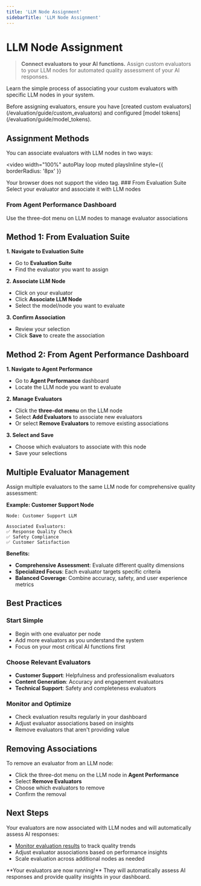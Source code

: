 ```yaml
---
title: 'LLM Node Assignment'
sidebarTitle: 'LLM Node Assignment'
---
```



# LLM Node Assignment

> **Connect evaluators to your AI functions.** Assign custom evaluators to your LLM nodes for automated quality assessment of your AI responses.

Learn the simple process of associating your custom evaluators with specific LLM nodes in your system.

<Callout type="info">
  Before assigning evaluators, ensure you have [created custom evaluators](/evaluation/guide/custom_evaluators) and configured [model tokens](/evaluation/guide/model_tokens).
</Callout>

## Assignment Methods

You can associate evaluators with LLM nodes in two ways:

<video 
  width="100%" 
  autoPlay 
  loop 
  muted 
  playsInline
  style={{ borderRadius: '8px' }}
>
  <source src="/assets/quickstart/associate_evaluator.mp4" type="video/mp4" />
  Your browser does not support the video tag.
</video>

<Steps>
### From Evaluation Suite
Select your evaluator and associate it with LLM nodes

### From Agent Performance Dashboard
Use the three-dot menu on LLM nodes to manage evaluator associations
</Steps>

## Method 1: From Evaluation Suite

**1. Navigate to Evaluation Suite**
- Go to **Evaluation Suite**
- Find the evaluator you want to assign


**2. Associate LLM Node**
- Click on your evaluator
- Click **Associate LLM Node**
- Select the model/node you want to evaluate


**3. Confirm Association**
- Review your selection
- Click **Save** to create the association


## Method 2: From Agent Performance Dashboard

**1. Navigate to Agent Performance**
- Go to **Agent Performance** dashboard
- Locate the LLM node you want to evaluate


**2. Manage Evaluators**
- Click the **three-dot menu** on the LLM node
- Select **Add Evaluators** to associate new evaluators
- Or select **Remove Evaluators** to remove existing associations


**3. Select and Save**
- Choose which evaluators to associate with this node
- Save your selections


## Multiple Evaluator Management

Assign multiple evaluators to the same LLM node for comprehensive quality assessment:

**Example: Customer Support Node**
```
Node: Customer Support LLM

Associated Evaluators:
✅ Response Quality Check
✅ Safety Compliance  
✅ Customer Satisfaction
```


**Benefits:**
- **Comprehensive Assessment**: Evaluate different quality dimensions
- **Specialized Focus**: Each evaluator targets specific criteria
- **Balanced Coverage**: Combine accuracy, safety, and user experience metrics

## Best Practices

### Start Simple
- Begin with one evaluator per node
- Add more evaluators as you understand the system
- Focus on your most critical AI functions first

### Choose Relevant Evaluators
- **Customer Support**: Helpfulness and professionalism evaluators
- **Content Generation**: Accuracy and engagement evaluators  
- **Technical Support**: Safety and completeness evaluators

### Monitor and Optimize
- Check evaluation results regularly in your dashboard
- Adjust evaluator associations based on insights
- Remove evaluators that aren't providing value

## Removing Associations

To remove an evaluator from an LLM node:

- Click the three-dot menu on the LLM node in **Agent Performance**
- Select **Remove Evaluators**
- Choose which evaluators to remove
- Confirm the removal


## Next Steps

Your evaluators are now associated with LLM nodes and will automatically assess AI responses:

- [Monitor evaluation results](/evaluation/guide/evaluation_results) to track quality trends
- Adjust evaluator associations based on performance insights
- Scale evaluation across additional nodes as needed

<Callout type="success">
  **Your evaluators are now running!** They will automatically assess AI responses and provide quality insights in your dashboard.
</Callout> 